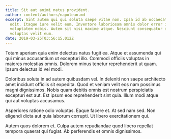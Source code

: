 ```yaml
---
title: Sit aut animi natus provident.
author: content/authors/napolean.md
excerpt: Sint autem qui qui soluta saepe vitae non. Ipsa id ab occaecati quas
  odit. Itaque iure velit eum. Inventore laboriosam omnis dolor error in sit non
  voluptatem nobis. Autem sit nisi maxime atque. Nesciunt consequatur dolorem
  voluptas velit eum.
date: 2019-03-25T03:56:15.012Z
---
```

Totam aperiam quia enim delectus natus fugit ea. Atque et assumenda qui qui minus accusantium ut excepturi illo. Commodi officiis voluptas in maiores molestias omnis. Dolorem minus tenetur reprehenderit ut quam. Ipsum delectus id vel modi.
 Doloribus soluta in ad autem quibusdam vel. In deleniti non saepe architecto amet incidunt officiis sit expedita. Quod et veniam velit eos nam possimus magni dignissimos. Nobis quam debitis omnis est nostrum perspiciatis excepturi est aut. Est ipsum eos reprehenderit sint quia. Illum modi atque qui aut voluptas accusamus.
 Asperiores ratione odio voluptas. Eaque facere et. At sed nam sed. Non eligendi dicta aut quia laborum corrupti. Ut libero exercitationem qui.
 Autem quos dolorem et. Culpa autem repudiandae quod libero repellat tempora quaerat qui fugiat. Ab perferendis et omnis dignissimos.